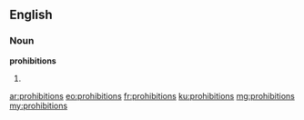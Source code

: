 ==English==

===Noun===
'''prohibitions'''

# {{plural of|[[prohibition]]}}

[[ar:prohibitions]]
[[eo:prohibitions]]
[[fr:prohibitions]]
[[ku:prohibitions]]
[[mg:prohibitions]]
[[my:prohibitions]]
